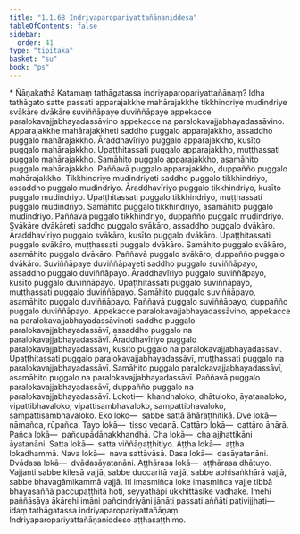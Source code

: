 ```yaml
---
title: "1.1.68 Indriyaparopariyattañāṇaniddesa"
tableOfContents: false
sidebar:
  order: 41
type: "tipitaka"
basket: "su"
book: "ps"
---
```



<DynamicBreadcrumb />

<Paragraph type="center" book="ps">
* Ñāṇakathā
</Paragraph>


<Division number="111" book="ps" bookNo="26" page="116">

<Paragraph number="649" book="ps">
Katamaṃ <Emphasis>tathāgatassa indriyaparopariyattañāṇaṃ?</Emphasis> Idha tathāgato satte passati apparajakkhe mahārajakkhe tikkhindriye mudindriye svākāre dvākāre suviññāpaye duviññāpaye appekacce paralokavajjabhayadassāvino appekacce na paralokavajjabhayadassāvino.
</Paragraph>

<Paragraph number="650" book="ps">
<Emphasis>Apparajakkhe mahārajakkhe</Emphasis>ti saddho puggalo apparajakkho, assaddho puggalo mahārajakkho. Āraddhavīriyo puggalo apparajakkho, kusīto puggalo mahārajakkho. Upaṭṭhitassati puggalo apparajakkho, muṭṭhassati puggalo mahārajakkho. Samāhito puggalo apparajakkho, asamāhito puggalo mahārajakkho. Paññavā puggalo apparajakkho, duppañño puggalo mahārajakkho.
</Paragraph>

<Paragraph number="651" book="ps">
<Emphasis>Tikkhindriye mudindriye</Emphasis>ti saddho puggalo tikkhindriyo, assaddho puggalo mudindriyo. Āraddhavīriyo puggalo tikkhindriyo, kusīto puggalo mudindriyo. Upaṭṭhitassati puggalo tikkhindriyo, muṭṭhassati puggalo mudindriyo. Samāhito puggalo tikkhindriyo, asamāhito puggalo mudindriyo. Paññavā puggalo tikkhindriyo, duppañño puggalo mudindriyo.
</Paragraph>

<Paragraph number="652" book="ps">
<Emphasis>Svākāre dvākāre</Emphasis>ti saddho puggalo svākāro, assaddho puggalo dvākāro. Āraddhavīriyo puggalo svākāro, kusīto puggalo dvākāro. Upaṭṭhitassati puggalo svākāro, muṭṭhassati puggalo dvākāro. Samāhito puggalo svākāro, asamāhito puggalo dvākāro. Paññavā puggalo svākāro, duppañño puggalo dvākāro.
</Paragraph>

<Paragraph number="653" book="ps">
<Emphasis>Suviññāpaye duviññāpaye</Emphasis>ti saddho puggalo suviññāpayo, assaddho puggalo duviññāpayo. Āraddhavīriyo puggalo suviññāpayo, kusīto puggalo duviññāpayo. Upaṭṭhitassati puggalo suviññāpayo, muṭṭhassati puggalo duviññāpayo. Samāhito puggalo suviññāpayo, asamāhito puggalo duviññāpayo. Paññavā puggalo suviññāpayo, duppañño puggalo duviññāpayo.
</Paragraph>

<Paragraph number="654" book="ps">
<Emphasis>Appekacce paralokavajjabhayadassāvino, appekacce na paralokavajjabhayadassāvino</Emphasis>ti saddho puggalo paralokavajjabhayadassāvī, assaddho puggalo na paralokavajjabhayadassāvī. Āraddhavīriyo puggalo paralokavajjabhayadassāvī, kusīto puggalo na paralokavajjabhayadassāvī. Upaṭṭhitassati puggalo paralokavajjabhayadassāvī, muṭṭhassati puggalo na paralokavajjabhayadassāvī. Samāhito puggalo paralokavajjabhayadassāvī, asamāhito puggalo na paralokavajjabhayadassāvī. Paññavā puggalo paralokavajjabhayadassāvī, duppañño puggalo na paralokavajjabhayadassāvī.
</Paragraph>

</Division>
<Division number="112" book="ps" bookNo="26" page="117">

<Paragraph number="655" book="ps">
<Emphasis>Loko</Emphasis>ti—  khandhaloko, dhātuloko, āyatanaloko, vipattibhavaloko, vipattisambhavaloko, sampattibhavaloko, sampattisambhavaloko.
</Paragraph>

<Paragraph number="656" book="ps">
Eko loko—  sabbe sattā āhāraṭṭhitikā.
</Paragraph>

<Paragraph number="657" book="ps">
Dve lokā—  nāmañca, rūpañca.
</Paragraph>

<Paragraph number="658" book="ps">
Tayo lokā—  tisso vedanā.
</Paragraph>

<Paragraph number="659" book="ps">
Cattāro lokā—  cattāro āhārā.
</Paragraph>

<Paragraph number="660" book="ps">
Pañca lokā—  pañcupādānakkhandhā.
</Paragraph>

<Paragraph number="661" book="ps">
Cha lokā—  cha ajjhattikāni āyatanāni.
</Paragraph>

<Paragraph number="662" book="ps">
Satta lokā—  satta viññāṇaṭṭhitiyo.
</Paragraph>

<Paragraph number="663" book="ps">
Aṭṭha lokā—  aṭṭha lokadhammā.
</Paragraph>

<Paragraph number="664" book="ps">
Nava lokā—  nava sattāvāsā.
</Paragraph>

<Paragraph number="665" book="ps">
Dasa lokā—  dasāyatanāni.
</Paragraph>

<Paragraph number="666" book="ps">
Dvādasa lokā—  dvādasāyatanāni.
</Paragraph>

<Paragraph number="667" book="ps">
Aṭṭhārasa lokā—  aṭṭhārasa dhātuyo.
</Paragraph>

<Paragraph number="668" book="ps">
<Emphasis>Vajjan</Emphasis>ti sabbe kilesā vajjā, sabbe duccaritā vajjā, sabbe abhisaṅkhārā vajjā, sabbe bhavagāmikammā vajjā. Iti imasmiñca loke imasmiñca vajje tibbā bhayasaññā paccupaṭṭhitā hoti, seyyathāpi ukkhittāsike vadhake. Imehi paññāsāya ākārehi imāni pañcindriyāni jānāti passati aññāti paṭivijjhati—  idaṃ tathāgatassa indriyaparopariyattañāṇaṃ.

</Paragraph>
</Division>

<Paragraph number="669" type="center" book="ps">
Indriyaparopariyattañāṇaniddeso aṭṭhasaṭṭhimo.
</Paragraph>